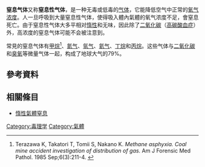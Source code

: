 {{medical}}
'''窒息气体'''又称'''窒息性气体'''，是一种无毒或低毒的[[气体|气体]]，它能降低空气中正常的[[氧气|氧气浓度]]。人一旦呼吸到大量窒息性气体，使得吸入體內氣體的氧气浓度不足，會窒息死亡。由于窒息性气体大多平相对[[非活性氣體|惰性]]和无味，因此除了[[二氧化碳|二氧化碳]]（[[高碳酸血症|高碳酸血症]]）外，高浓度的窒息气体可能不会被注意到。

常見的窒息气体有[[甲烷|甲烷]]<ref name="terazawa">Terazawa K, Takatori T, Tomii S, Nakano K. ''Methane asphyxia. Coal mine accident investigation of distribution of gas.'' Am J Forensic Med Pathol. 1985 Sep;6(3):211-4. {{PMID|3870672}}</ref>、[[氮气|氮气]]、[[氩气|氩气]]、[[氦气|氦气]]、[[丁烷|丁烷]]和[[丙烷|丙烷]]。这些气体与[[二氧化碳|二氧化碳]]和[[臭氧|臭氧]]等微量气体一起，构成了地球大气的79%。

== 參考資料 ==
{{reflist}}

== 相關條目==
*[[惰性氣體窒息|惰性氣體窒息]]

[[Category:毒理学|Category:毒理学]]
[[Category:氣體|Category:氣體]]
{{med-stub}}